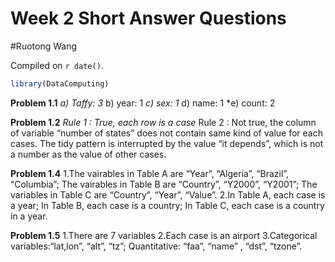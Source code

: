 # Week 2 Short Answer Questions

#Ruotong Wang

<!-- leave this material as is -->
Compiled on `r date()`.

```r
library(DataComputing)
```
<!-- put your content after this line -->

**Problem 1.1**
 *a) Taffy: 3
 *b) year: 1
 *c) sex: 1
 *d) name: 1
 *e) count: 2

**Problem 1.2**
 *Rule 1
: True, each row is a case
 *Rule 2
: Not true, the column of variable "number of states" does not contain same kind of value for each cases. The tidy pattern is interrupted by the value "it depends", which is not a number as the value of other cases. 
 
 **Problem 1.4**
 1\.The vairables in Table A are "Year", "Algeria", "Brazil", "Columbia"; The vairables in Table B are "Country", "Y2000", "Y2001"; The variables in Table C are "Country", "Year", "Value".
 2\.In Table A, each case is a year; In Table B, each case is a country; In Table C, each case is a country in a year. 
 
  **Problem 1.5**
1\.There are 7 variables
2\.Each case is an airport
3\.Categorical variables:"lat,lon", "alt", "tz"; Quantitative: "faa", "name"
, "dst", "tzone".


